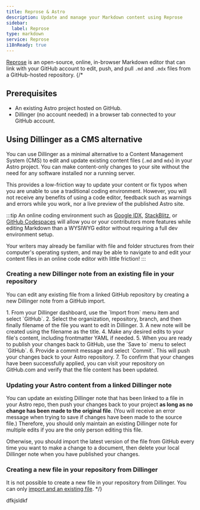 ```yaml
---
title: Reprose & Astro
description: Update and manage your Markdown content using Reprose
sidebar:
  label: Reprose
type: markdown
service: Reprose
i18nReady: true
---
```


[Reprose](https://reprose.pp.au/) is an open-source, online, in-browser Markdown editor that can link with your GitHub account to edit, push, and pull `.md` and `.mdx` files from a GitHub-hosted repository.
{/* 
## Prerequisites

- An existing Astro project hosted on GitHub.
- Dillinger (no account needed) in a browser tab connected to your GitHub account.

## Using Dillinger as a CMS alternative

You can use Dillinger as a minimal alternative to a Content Management System (CMS) to edit and update existing content files (`.md` and `mdx`) in your Astro project. You can make content-only changes to your site without the need for any software installed nor a running server.

This provides a low-friction way to update your content or fix typos when you are unable to use a traditional coding environment. However, you will not receive any benefits of using a code editor, feedback such as warnings and errors while you work, nor a live preview of the published Astro site.

:::tip 
An online coding environment such as [Google IDX](https://idx.dev), [StackBlitz](https://stackblitz.com), or [GitHub Codespaces](https://github.dev) will allow you or your contributors more features while editing Markdown than a WYSIWYG editor without requiring a full dev environment setup.

Your writers may already be familiar with file and folder structures from their computer's operating system, and may be able to navigate to and edit your content files in an online code editor with little friction!
:::

### Creating a new Dillinger note from an existing file in your repository

You can edit any existing file from a linked GitHub repository by creating a new Dillinger note from a GitHub import.

<Steps>
1. From your Dillinger dashboard, use the `Import from` menu item and select `GitHub`.
2. Select the organization, repository, branch, and then finally filename of the file you want to edit in Dillinger.
3. A new note will be created using the filename as the title.
4. Make any desired edits to your file's content, including frontmatter YAML if needed.
5. When you are ready to publish your changes back to GitHub, use the `Save to` menu to select `GitHub`.
6. Provide a commit message and select `Commit`. This will push your changes back to your Astro repository. 
7. To confirm that your changes have been successfully applied, you can visit your repository on GitHub.com and verify that the file content has been updated.
</Steps>

### Updating your Astro content from a linked Dillinger note

You can update an existing Dillinger note that has been linked to a file in your Astro repo, then push your changes back to your project **as long as no change has been made to the original file**. (You will receive an error message when trying to save if changes have been made to the source file.) Therefore, you should only maintain an existing Dillinger note for multiple edits if you are the only person editing this file.

Otherwise, you should import the latest version of the file from GitHub every time you want to make a change to a document, then delete your local Dillinger note when you have published your changes.

### Creating a new file in your repository from Dillinger

It is not possible to create a new file in your repository from Dillinger. You can only [import and an existing file](#creating-a-new-dillinger-note-from-an-existing-file-in-your-repository). */}

dfkjsldkf
